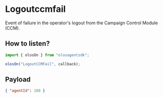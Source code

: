 # Logoutccmfail

Event of failure in the operator's logout from the Campaign Control Module (CCM).

## How to listen?

```js copy
import { olosOn } from "olosagentsdk";

olosOn("LogoutCCMFail", callback);
```

## Payload

```json copy
{ "agentId": 108 }
```
